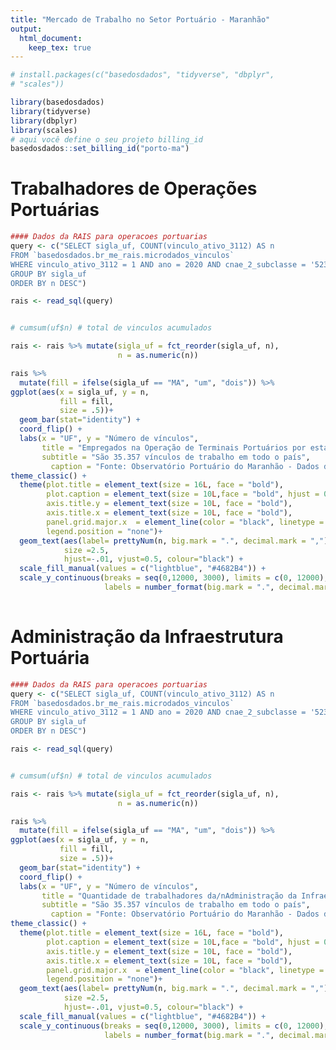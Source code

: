 ```yaml
---
title: "Mercado de Trabalho no Setor Portuário - Maranhão"
output: 
  html_document:
    keep_tex: true
---
```



```r

# install.packages(c("basedosdados", "tidyverse", "dbplyr",
# "scales"))

library(basedosdados)
library(tidyverse)
library(dbplyr)
library(scales)
# aqui você define o seu projeto billing_id
basedosdados::set_billing_id("porto-ma")
```

# Trabalhadores de Operações Portuárias
```r
#### Dados da RAIS para operacoes portuarias 
query <- c("SELECT sigla_uf, COUNT(vinculo_ativo_3112) AS n
FROM `basedosdados.br_me_rais.microdados_vinculos`
WHERE vinculo_ativo_3112 = 1 AND ano = 2020 AND cnae_2_subclasse = '5231102'
GROUP BY sigla_uf
ORDER BY n DESC")

rais <- read_sql(query)


# cumsum(uf$n) # total de vinculos acumulados 

rais <- rais %>% mutate(sigla_uf = fct_reorder(sigla_uf, n),
                        n = as.numeric(n))

```

```r
rais %>%
  mutate(fill = ifelse(sigla_uf == "MA", "um", "dois")) %>%
ggplot(aes(x = sigla_uf, y = n,
           fill = fill, 
           size = .5))+
  geom_bar(stat="identity") +
  coord_flip() +
  labs(x = "UF", y = "Número de vínculos", 
       title = "Empregados na Operação de Terminais Portuários por estado", 
       subtitle = "São 35.357 vínculos de trabalho em todo o país",
         caption = "Fonte: Observatório Portuário do Maranhão - Dados da RAIS 2000. ") +
theme_classic() +
  theme(plot.title = element_text(size = 16L, face = "bold"),
        plot.caption = element_text(size = 10L,face = "bold", hjust = 0), 
        axis.title.y = element_text(size = 10L, face = "bold"), 
        axis.title.x = element_text(size = 10L, face = "bold"),
        panel.grid.major.x  = element_line(color = "black", linetype = 3, size = 0.1),
        legend.position = "none")+
  geom_text(aes(label= prettyNum(n, big.mark = ".", decimal.mark = ",")), 
            size =2.5,  
            hjust=-.01, vjust=0.5, colour="black") +
  scale_fill_manual(values = c("lightblue", "#4682B4")) +
  scale_y_continuous(breaks = seq(0,12000, 3000), limits = c(0, 12000),
                     labels = number_format(big.mark = ".", decimal.mark = ","))
  
```


# Administração da Infraestrutura Portuária
```r
#### Dados da RAIS para operacoes portuarias 
query <- c("SELECT sigla_uf, COUNT(vinculo_ativo_3112) AS n
FROM `basedosdados.br_me_rais.microdados_vinculos`
WHERE vinculo_ativo_3112 = 1 AND ano = 2020 AND cnae_2_subclasse = '5231101'
GROUP BY sigla_uf
ORDER BY n DESC")

rais <- read_sql(query)


# cumsum(uf$n) # total de vinculos acumulados 

rais <- rais %>% mutate(sigla_uf = fct_reorder(sigla_uf, n),
                        n = as.numeric(n))

```

```r
rais %>%
  mutate(fill = ifelse(sigla_uf == "MA", "um", "dois")) %>%
ggplot(aes(x = sigla_uf, y = n,
           fill = fill, 
           size = .5))+
  geom_bar(stat="identity") +
  coord_flip() +
  labs(x = "UF", y = "Número de vínculos", 
       title = "Quantidade de trabalhadores da/nAdministração da Infraestrura Portuária/npor estado", 
       subtitle = "São 35.357 vínculos de trabalho em todo o país",
         caption = "Fonte: Observatório Portuário do Maranhão - Dados da RAIS 2000. ") +
theme_classic() +
  theme(plot.title = element_text(size = 16L, face = "bold"),
        plot.caption = element_text(size = 10L,face = "bold", hjust = 0), 
        axis.title.y = element_text(size = 10L, face = "bold"), 
        axis.title.x = element_text(size = 10L, face = "bold"),
        panel.grid.major.x  = element_line(color = "black", linetype = 3, size = 0.1),
        legend.position = "none")+
  geom_text(aes(label= prettyNum(n, big.mark = ".", decimal.mark = ",")), 
            size =2.5,  
            hjust=-.01, vjust=0.5, colour="black") +
  scale_fill_manual(values = c("lightblue", "#4682B4")) +
  scale_y_continuous(breaks = seq(0,12000, 3000), limits = c(0, 12000),
                     labels = number_format(big.mark = ".", decimal.mark = ","))
  
```
